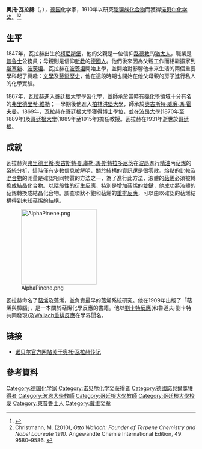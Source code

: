 {{Infobox scientist  
|name = 奥托·瓦拉赫{{Nobel icon|1910年诺贝尔化学奖|诺贝尔化学奖}}
|image = Voit_168_Otto_Wallach.jpg
|image_size=180px
|birth_date = {{Birth date|1847|3|27}}
|birth_place = [[普魯士王國|普魯士王國]], [[柯尼斯堡|柯尼斯堡]]（今屬俄羅斯）
|nationality = [[德意志帝國|德意志帝國]] / [[普魯士王國|普魯士王國]]
|death_date = {{death date and age| 1931|2|26|1847|3|27|df=y}} 
|death_place = [[哥廷根|哥廷根]], [[威瑪共和國|威瑪共和國]] 
|field = [[有機化學|有機化學]]
|work_institution = [[哥廷根大學|哥廷根大學]], <br> [[波昂大學|波昂大學]] 
|alma_mater = [[哥廷根大學|哥廷根大學]]
|doctoral_advisor = [[奧古斯特·威廉·馮·霍夫曼|奧古斯特·威廉·馮·霍夫曼]], <br>[[弗里德里希·維勒|弗里德里希·維勒]], <br>[[弗里德里希·奧古斯特·凱庫勒·馮·斯特拉多尼茨|弗里德里希·奧古斯特·凱庫勒·馮·斯特拉多尼茨]]
|doctoral_students = [[沃爾特·霍沃思|沃爾特·霍沃思]] <!--[[Edgar_Bright_Wilson|Edgar Bright Wilson]]-->
|known_for  = [[萜烯|萜烯]]的異戊二烯原則
|prizes =    [[諾貝爾化學獎|諾貝爾化學獎]] <small>(1910)</small><br>[[戴維獎章|戴維獎章]] {{small|(1912)}}}}
'''奥托·瓦拉赫'''（{{lang-de|'''Otto Wallach'''}}，{{bd|1847年|3月27日|1931年|2月26日|catIdx=W}}），[[德国|德国]]化学家，1910年以研究[[脂環族化合物|脂環族化合物]]而獲得[[诺贝尔化学奖|诺贝尔化学奖]]。<ref>{{cite journal 
 | title = Third Pedler lecture. The life and work of Otto Wallach
 | author = [[Leopold_Ruzicka|Leopold Ruzicka]]
 | journal = [[J._Chem._Soc.|J. Chem. Soc.]]
 | volume = 
 | issue = 
 | pages = 1582
 | year = 1932
 | url = 
 | doi = 10.1039/JR9320001582}}</ref><ref>Christmann, M. (2010), ''Otto Wallach: Founder of Terpene Chemistry and Nobel Laureate 1910''. Angewandte Chemie International Edition, 49: 9580–9586. {{doi|10.1002/anie.201003155}}</ref>

==生平==
1847年，瓦拉赫出生於[[柯尼斯堡|柯尼斯堡]]，他的父親是一位信仰[[路德教|路德教]]的[[猶太人|猶太人]]，職業是[[普魯士|普魯士]]公務員；母親則是信仰[[新教|新教]]的[[德國人|德國人]]。他們後來因為父親工作而相繼搬家到[[斯塞新|斯塞新]]、[[波茨坦|波茨坦]]。瓦拉赫在[[波茨坦|波茨坦]]開始上學，並開始對影響他未來生活的兩個重要學科起了興趣：[[文學|文學]]及[[藝術歷史|藝術歷史]]，他在這段時期也開始在他父母親的房子進行私人的化學實驗。

1867年，瓦拉赫進入[[哥廷根大學|哥廷根大學]]學習化學，並師承於當時[[有機化學|有機化學]]領域十分有名的[[弗里德里希·維勒|弗里德里希·維勒]]；一學期後他進入[[柏林洪堡大學|柏林洪堡大學]]，師承於[[奧古斯特·威廉·馮·霍夫曼|奧古斯特·威廉·馮·霍夫曼]]。1869年，瓦拉赫在[[哥廷根大學|哥廷根大學]]獲得[[博士|博士]]學位，並在[[波昂大學|波昂大學]](1870年至1889年)及[[哥廷根大學|哥廷根大學]](1889年至1915年)擔任教授。瓦拉赫在1931年逝世於[[哥廷根|哥廷根]]。

==成就==
瓦拉赫與[[弗里德里希·奧古斯特·凱庫勒·馮·斯特拉多尼茨|弗里德里希·奧古斯特·凱庫勒·馮·斯特拉多尼茨]]在[[波昂|波昂]]進行[[精油|精油]]內[[萜烯|萜烯]]的系統分析，這時僅有少數信息被解明，關於結構的資訊還是很零散。[[熔點|熔點]]的比較及[[混合物|混合物]]的測量是確認相同物質的方法之一，為了進行此方法，液體的[[萜烯|萜烯]]必須被轉換成結晶化合物。以階段性的衍生反應，特別是增加[[萜烯|萜烯]]的[[雙鍵|雙鍵]]，他成功將液體的萜烯轉換成結晶化合物。調查環狀不飽和萜烯的[[重排反應|重排反應]]，可以由以確認的萜烯結構得到未知萜烯的結構。

[[Image:AlphaPinene.png|200px]]

瓦拉赫命名了[[萜烯|萜烯]]及蒎烯，並負責最早的蒎烯系統研究。他在1909年出版了「萜烯與樟腦」，是一本關於萜烯化學反應的書籍。他以[[劉卡特反應|劉卡特反應]](和魯道夫·劉卡特共同發現)及[[Wallach重排反應|Wallach重排反應]]在學界聞名。

== 链接 ==
* [http://nobelprize.org/nobel_prizes/chemistry/laureates/1910/wallach-bio.html 诺贝尔官方网站关于奥托·瓦拉赫传记] {{Wayback|url=http://nobelprize.org/nobel_prizes/chemistry/laureates/1910/wallach-bio.html |date=20180612144023 }}

==參考資料==
{{reflist}}
{{诺贝尔化学奖获得者 (1901年－1925年)}}
{{戴维奖章获得者}}

{{Authority control}}
{{DEFAULTSORT:Wallach, Otto}}
[[Category:德国化学家|Category:德国化学家]]
[[Category:诺贝尔化学奖获得者|Category:诺贝尔化学奖获得者]]
[[Category:德國諾貝爾獎獲得者|Category:德國諾貝爾獎獲得者]]
[[Category:波恩大學教師|Category:波恩大學教師]]
[[Category:哥廷根大學教師|Category:哥廷根大學教師]]
[[Category:哥廷根大學校友|Category:哥廷根大學校友]]
[[Category:東普魯士人|Category:東普魯士人]]
[[Category:戴维奖章|Category:戴维奖章]]